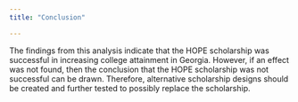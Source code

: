 ```yaml
---
title: "Conclusion"

---
```


The findings from this analysis indicate that the HOPE scholarship was successful in increasing college attainment in Georgia. However, if an effect was not found, then the conclusion that the HOPE scholarship was not successful can be drawn. Therefore, alternative scholarship designs should be created and further tested to possibly replace the scholarship.
